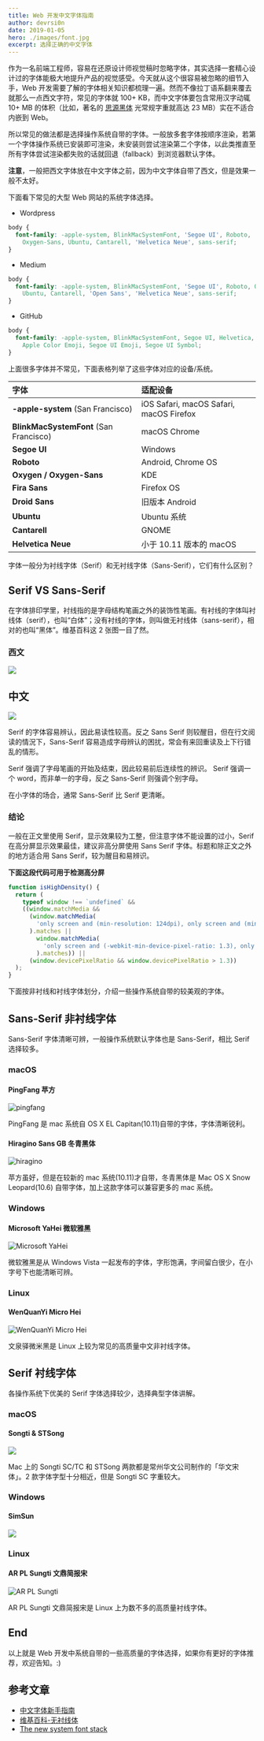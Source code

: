 ```yaml
---
title: Web 开发中文字体指南
author: devrsi0n
date: 2019-01-05
hero: ./images/font.jpg
excerpt: 选择正确的中文字体
---
```


<!-- > 头图来自[思源宋体](https://source.typekit.com/source-han-serif/cn/) -->

作为一名前端工程师，容易在还原设计师视觉稿时忽略字体，其实选择一套精心设计过的字体能极大地提升产品的视觉感受。今天就从这个很容易被忽略的细节入手，Web 开发需要了解的字体相关知识都梳理一遍。然而不像拉丁语系翻来覆去就那么一点西文字符，常见的字体就 100+ KB，而中文字体要包含常用汉字动辄 10+ MB 的体积（比如，著名的 [思源黑体](https://github.com/adobe-fonts/source-han-sans/tree/release) 光常规字重就高达 23 MB）实在不适合内嵌到 Web。

所以常见的做法都是选择操作系统自带的字体。一般放多套字体按顺序渲染，若第一个字体操作系统已安装即可渲染，未安装则尝试渲染第二个字体，以此类推直至所有字体尝试渲染都失败的话就回退（fallback）到浏览器默认字体。

**注意**，一般把西文字体放在中文字体之前，因为中文字体自带了西文，但是效果一般不太好。

下面看下常见的大型 Web 网站的系统字体选择。

- Wordpress

```css
body {
  font-family: -apple-system, BlinkMacSystemFont, 'Segoe UI', Roboto,
    Oxygen-Sans, Ubuntu, Cantarell, 'Helvetica Neue', sans-serif;
}
```

- Medium

```css
body {
  font-family: -apple-system, BlinkMacSystemFont, 'Segoe UI', Roboto, Oxygen,
    Ubuntu, Cantarell, 'Open Sans', 'Helvetica Neue', sans-serif;
}
```

- GitHub

```css
body {
  font-family: -apple-system, BlinkMacSystemFont, Segoe UI, Helvetica, Arial, sans-serif,
    Apple Color Emoji, Segoe UI Emoji, Segoe UI Symbol;
}
```

上面很多字体并不常见，下面表格列举了这些字体对应的设备/系统。

| 字体                                   | 适配设备                                |
| :------------------------------------- | :-------------------------------------- |
| **-apple-system** (San Francisco)      | iOS Safari, macOS Safari, macOS Firefox |
| **BlinkMacSystemFont** (San Francisco) | macOS Chrome                            |
| **Segoe UI**                           | Windows                                 |
| **Roboto**                             | Android, Chrome OS                      |
| **Oxygen / Oxygen-Sans**               | KDE                                     |
| **Fira Sans**                          | Firefox OS                              |
| **Droid Sans**                         | 旧版本 Android                          |
| **Ubuntu**                             | Ubuntu 系统                             |
| **Cantarell**                          | GNOME                                   |
| **Helvetica Neue**                     | 小于 10.11 版本的 macOS                 |

字体一般分为衬线字体（Serif）和无衬线字体（Sans-Serif），它们有什么区别？

## Serif VS Sans-Serif

在字体排印学里，衬线指的是字母结构笔画之外的装饰性笔画。有衬线的字体叫衬线体（serif），也叫“白体”；没有衬线的字体，则叫做无衬线体（sans-serif），相对的也叫“黑体”。维基百科这 2 张图一目了然。

### 西文

![](./images/serif-and-sans-serif.png)

## 中文

![](./images/serif-and-sans-serif-2.png)

Serif 的字体容易辨认，因此易读性较高。反之 Sans Serif 则较醒目，但在行文阅读的情況下，Sans-Serif 容易造成字母辨认的困扰，常会有来回重读及上下行错乱的情形。

Serif 强调了字母笔画的开始及结束，因此较易前后连续性的辨识。
Serif 强调一个 word，而非单一的字母，反之 Sans-Serif 则强调个别字母。

在小字体的场合，通常 Sans-Serif 比 Serif 更清晰。

### 结论

一般在正文里使用 Serif，显示效果较为工整，但注意字体不能设置的过小，Serif 在高分屏显示效果最佳，建议非高分屏使用 Sans Serif 字体。标题和除正文之外的地方适合用 Sans Serif，较为醒目和易辨识。

**下面这段代码可用于检测高分屏**

```js
function isHighDensity() {
  return (
    typeof window !== `undefined` &&
    ((window.matchMedia &&
      (window.matchMedia(
        'only screen and (min-resolution: 124dpi), only screen and (min-resolution: 1.3dppx), only screen and (min-resolution: 48.8dpcm)'
      ).matches ||
        window.matchMedia(
          'only screen and (-webkit-min-device-pixel-ratio: 1.3), only screen and (-o-min-device-pixel-ratio: 2.6/2), only screen and (min--moz-device-pixel-ratio: 1.3), only screen and (min-device-pixel-ratio: 1.3)'
        ).matches)) ||
      (window.devicePixelRatio && window.devicePixelRatio > 1.3))
  );
}
```

下面按非衬线和衬线字体划分，介绍一些操作系统自带的较美观的字体。

## Sans-Serif 非衬线字体

Sans-Serif 字体清晰可辨，一般操作系统默认字体也是 Sans-Serif，相比 Serif 选择较多。

### macOS

#### PingFang 苹方

![pingfang](./images/pingfang.jpg)

PingFang 是 mac 系统自 OS X EL Capitan(10.11)自带的字体，字体清晰锐利。

#### Hiragino Sans GB 冬青黑体

![hiragino](./images/hiragino.png)

苹方虽好，但是在较新的 mac 系统(10.11)才自带，冬青黑体是 Mac OS X Snow Leopard(10.6) 自带字体，加上这款字体可以兼容更多的 mac 系统。

### Windows

#### Microsoft YaHei 微软雅黑

![Microsoft YaHei](./images/msyh.jpg)

微软雅黑是从 Windows Vista 一起发布的字体，字形饱满，字间留白很少，在小字号下也能清晰可辨。

### Linux

#### WenQuanYi Micro Hei

![WenQuanYi Micro Hei](./images/wenquanyi-microhei.png)

文泉驿微米黑是 Linux 上较为常见的高质量中文非衬线字体。

## Serif 衬线字体

各操作系统下优美的 Serif 字体选择较少，选择典型字体讲解。

### macOS

#### Songti & STSong

![](./images/songti-sc&stsong.png)

Mac 上的 Songti SC/TC 和 STSong 两款都是常州华文公司制作的「华文宋体」。2 款字体字型十分相近，但是 Songti SC 字重较大。

### Windows

#### SimSun

![](./images/simsun.png)

### Linux

#### AR PL Sungti 文鼎简报宋

![AR PL Sungti](./images/ar-pl-sungti.png)

AR PL Sungti 文鼎简报宋是 Linux 上为数不多的高质量衬线字体。

## End

以上就是 Web 开发中系统自带的一些高质量的字体选择，如果你有更好的字体推荐，欢迎告知。:)

## 参考文章

- [中文字体新手指南](http://fuxiaopang.cn/the-complete-beginners-guide-to-chinese-fonts/)
- [维基百科-无衬线体](https://zh.wikipedia.org/zh-hans/%E6%97%A0%E8%A1%AC%E7%BA%BF%E4%BD%93)
- [The new system font stack](https://bitsofco.de/the-new-system-font-stack/)
